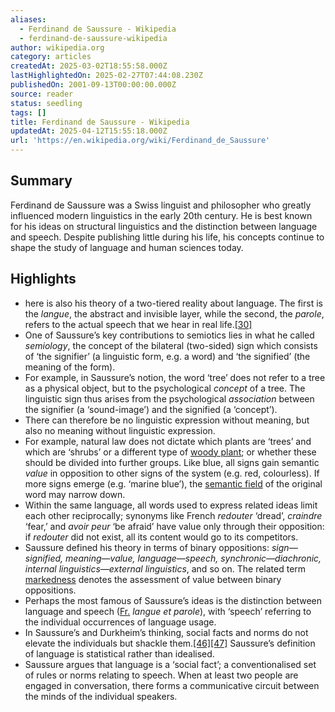 ```yaml
---
aliases:
  - Ferdinand de Saussure - Wikipedia
  - ferdinand-de-saussure-wikipedia
author: wikipedia.org
category: articles
createdAt: 2025-03-02T18:55:58.000Z
lastHighlightedOn: 2025-02-27T07:44:08.230Z
publishedOn: 2001-09-13T00:00:00.000Z
source: reader
status: seedling
tags: []
title: Ferdinand de Saussure - Wikipedia
updatedAt: 2025-04-12T15:55:18.000Z
url: 'https://en.wikipedia.org/wiki/Ferdinand_de_Saussure'
---
```

## Summary

Ferdinand de Saussure was a Swiss linguist and philosopher who greatly influenced modern linguistics in the early 20th century. He is best known for his ideas on structural linguistics and the distinction between language and speech. Despite publishing little during his life, his concepts continue to shape the study of language and human sciences today.

## Highlights

- here is also his theory of a two-tiered reality about language. The first is the _langue_, the abstract and invisible layer, while the second, the _parole_, refers to the actual speech that we hear in real life.[[30]](https://en.wikipedia.org/wiki/Ferdinand_de_Saussure#cite_note-:1-30)
- One of Saussure’s key contributions to semiotics lies in what he called _semiology_, the concept of the bilateral (two-sided) sign which consists of ‘the signifier’ (a linguistic form, e.g. a word) and ‘the signified’ (the meaning of the form).
- For example, in Saussure’s notion, the word ‘tree’ does not refer to a tree as a physical object, but to the psychological _concept_ of a tree. The linguistic sign thus arises from the psychological _association_ between the signifier (a ‘sound-image’) and the signified (a ‘concept’).
- There can therefore be no linguistic expression without meaning, but also no meaning without linguistic expression.
- For example, natural law does not dictate which plants are ‘trees’ and which are ‘shrubs’ or a different type of [woody plant](https://en.wikipedia.org/wiki/Woody_plant); or whether these should be divided into further groups. Like blue, all signs gain semantic _value_ in opposition to other signs of the system (e.g. red, colourless). If more signs emerge (e.g. ‘marine blue’), the [semantic field](https://en.wikipedia.org/wiki/Semantic_field) of the original word may narrow down.
- Within the same language, all words used to express related ideas limit each other reciprocally; synonyms like French _redouter_ ‘dread’, _craindre_ ‘fear,’ and _avoir peur_ ‘be afraid’ have value only through their opposition: if _redouter_ did not exist, all its content would go to its competitors.
- Saussure defined his theory in terms of binary oppositions: _sign—signified, meaning—value, language—speech, synchronic—diachronic, internal linguistics—external linguistics_, and so on. The related term [markedness](https://en.wikipedia.org/wiki/Markedness) denotes the assessment of value between binary oppositions.
- Perhaps the most famous of Saussure’s ideas is the distinction between language and speech ([Fr.](https://en.wikipedia.org/wiki/French_language) _langue et parole_), with ‘speech’ referring to the individual occurrences of language usage.
- In Saussure’s and Durkheim’s thinking, social facts and norms do not elevate the individuals but shackle them.[[46]](https://en.wikipedia.org/wiki/Ferdinand_de_Saussure#cite_note-Klautke_2010-51)[[47]](https://en.wikipedia.org/wiki/Ferdinand_de_Saussure#cite_note-Hejl_2013-52) Saussure’s definition of language is statistical rather than idealised.
- Saussure argues that language is a ‘social fact’; a conventionalised set of rules or norms relating to speech. When at least two people are engaged in conversation, there forms a communicative circuit between the minds of the individual speakers.
